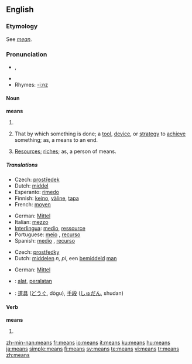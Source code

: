 {{wikipedia}}
==English==

{{rank|hundred|believe|white|282|means|thus|order|near}}

===Etymology===
See ''[[mean#Etymology 3|mean]]''.

===Pronunciation===
* {{IPA|/miːnz/}}, {{SAMPA|/mi:nz/}}
* {{audio|en-us-means.ogg|Audio (US)}}
* Rhymes: [[Rhymes:English:-iːnz|-iːnz]]

====Noun====
{{rfc-level|Noun at L4+ not in L3 Ety section}}
'''means'''

# {{plural of|mean}}
# {{plurale tantum}} That by which something is done; a [[tool]], [[device]], or [[strategy]] to [[achieve]] something; as, a means to an end.
# {{plurale tantum}} [[resources|Resources]]; [[riches]]; as, a person of means.

=====Translations=====
{{trans-top|that by which something is done}}
* Czech: [[prostředek]] {{m}}
* Dutch: [[middel]] {{n}}
* Esperanto: [[rimedo]]
* Finnish: [[keino]], [[väline]], [[tapa]]
* French: [[moyen]] {{m}}
{{trans-mid}}
* German: [[Mittel]] {{n}}
* Italian: [[mezzo]] {{m}}
* [[Interlingua]]: [[medio]], [[ressource]]
* Portuguese: [[meio]] {{m}}, [[recurso]] {{m}}
* Spanish: [[medio]] {{m}}, [[recurso]] {{m}}
{{trans-bottom}}

{{trans-top|resources}}
* Czech: [[prostředky]] {{m|p}}
* Dutch: [[middelen]] ''n, pl'', een [[bemiddeld]] [[man]] {{m}}
{{trans-mid}}
* German: [[Mittel]] {{n}}
{{trans-bottom}}

{{checktrans}}
* {{ttbc|Indonesian}}: [[alat]], [[alat|peralatan]]
* {{ttbc|Japanese}}: [[道具]] ([[どうぐ]], dōgu), [[手段]] ([[しゅだん]], shudan)

====Verb====
'''means'''
# {{third-person singular of|mean}}

[[zh-min-nan:means]]
[[fr:means]]
[[io:means]]
[[it:means]]
[[ku:means]]
[[hu:means]]
[[ja:means]]
[[simple:means]]
[[fi:means]]
[[sv:means]]
[[te:means]]
[[vi:means]]
[[tr:means]]
[[zh:means]]